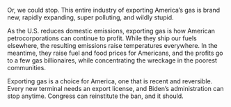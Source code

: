 Or, we could stop. This entire industry of exporting America’s gas is brand new, rapidly expanding, super polluting, and wildly stupid.

As the U.S. reduces domestic emissions, exporting gas is how American petrocorporations can continue to profit. While they ship our fuels elsewhere, the resulting emissions raise temperatures everywhere. In the meantime, they raise fuel and food prices for Americans, and the profits go to a few gas billionaires, while concentrating the wreckage in the poorest communities.

Exporting gas is a choice for America, one that is recent and reversible. Every new terminal needs an export license, and Biden’s administration can stop anytime. Congress can reinstitute the ban, and it should.
